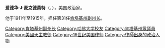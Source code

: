 {{Infobox officeholder
|honorific-prefix   = 
|name               = 爱德华·J·麦克德莫特
|honorific-suffix   = 
|image              = Edward-McDermott.jpg
|imagesize          = 
|alt                = 
|caption            = 
|order              = 
|office             = 31任[[肯塔基州副州长|肯塔基州副州长]]
|term_start         =  1911年12月12日
|term_end           = 1915年12月7日
|governor           = [[詹姆斯·B·麦克里|詹姆斯·B·麦克里]]
|predecessor        = [[威廉·霍普金森·考克斯|威廉·霍普金森·考克斯]]
|successor          = {{le|詹姆斯·D·布莱克|James D. Black}}
|birth_date         = 1852年10月29日
|birth_place        = 肯塔基州[[路易斯维尔|路易斯维尔]]
|death_date         = {{death date and age|1926|5|1|1852|10|29}}
|death_place        = 
|restingplace       = 
|restingplacecoordinates = 
|birthname          = 
|nationality        = 
|party              = [[美国民主党|美国民主党]]
|otherparty         =  <!--For additional political affiliations-->
|spouse             = 
|relations          = 
|children           = 
|residence          = 
|alma_mater         = [[哈佛大学|哈佛大学]]
|profession         = [[律师|律师]]
|religion           = [[罗马天主教|罗马天主教]]
|signature          = Edward-J.-McDermott-sig.jpg
|signature_alt      = Edward J. McDermott
|footnotes          = 
}}
'''爱德华·J·麦克德莫特'''（{{lang|en|'''Edward John McDermott'''}}，{{bd|1852年|10月29日|1926年|5月1日}}），美国政治家。

他于1911年至1915年，担任第31任[[肯塔基州副州长|肯塔基州副州长]]。

{{s-start}}
{{s-off}}
{{succession box|title=[[肯塔基州副州长|肯塔基州副州长]]|before= [[威廉·霍普金森·考克斯|威廉·霍普金森·考克斯]]|after={{le|詹姆斯·D·布莱克|James D. Black}}|years=1911–1915}}
{{s-end}}
{{肯塔基州副州长}}
{{Authority control}}

{{DEFAULTSORT:McDermott, Edward J.}}

[[Category:肯塔基州副州长|Category:肯塔基州副州长]]
[[Category:哈佛大学校友|Category:哈佛大学校友]]
[[Category:肯塔基州眾議員|Category:肯塔基州眾議員]]
[[Category:美國天主教徒|Category:美國天主教徒]]
[[Category:19世纪美国律师|Category:19世纪美国律师]]
[[Category:律師出身的政治人物|Category:律師出身的政治人物]]